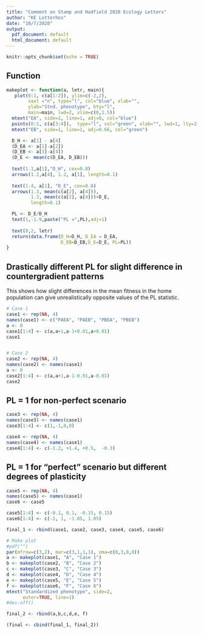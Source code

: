 ```yaml
---
title: "Comment on Stamp and Hadfield 2020 Ecology Letters"
author: "KE Lotterhos"
date: "10/7/2020"
output:
  pdf_document: default
  html_document: default
---
```


```r
knitr::opts_chunk$set(echo = TRUE)
```

## Function
```r
makeplot <- function(a, letr, main){
   plot(0:1, c(a[1:2]), ylim=c(-2,2), 
        xaxt ="n", type="l", col="blue", xlab="", 
        ylab="Stnd. phenotype", bty="l", 
        main=main, lwd=2, xlim=c(0,1.5))
  mtext("EA", side=1, line=1, adj=0, col="blue")
  points(0:1, c(a[3:4]),  type="l", col="green", xlab="", lwd=1, lty=2)
  mtext("EB", side=1, line=1, adj=0.66, col="green")

  D_H <- a[1] - a[4]
  (D_EA <- a[1]-a[2])
  (D_EB <- a[3]-a[4])
  (D_E <- mean(c(D_EA, D_EB)))
  
  text(1.1,a[1],"D_H", cex=0.8)
  arrows(1.2,a[4], 1.2, a[1], length=0.1)
  
  text(1.4, a[1], "D_E", cex=0.8)
  arrows(1.3, mean(c(a[2], a[4])), 
         1.3, mean(c(a[2], a[4]))+D_E, 
         length=0.1)

  PL <- D_E/D_H
  text(1,-1.9,paste("PL =",PL),adj=1)
  
  text(0,2, letr)
  return(data.frame(D_H=D_H, D_EA = D_EA,
                    D_EB=D_EB,D_E=D_E, PL=PL))
}
```

## Drastically different PL for slight difference in countergradient patterns
This shows how slight differences in the mean fitness in the home population can give unrealistically opposite values of the PL statistic.
```r

# Case 1
case1 <- rep(NA, 4)
names(case1) <- c("PAEA", "PAEB", "PBEA", "PBEB")
a <- 0
case1[1:4] <- c(a,a+1,a-1+0.01,a+0.01)
case1


# Case 2
case2 <- rep(NA, 4)
names(case2) <- names(case1)
a <- 0
case2[1:4] <- c(a,a+1,a-1-0.01,a-0.01)
case2

```

## PL = 1 for non-perfect scenario
```r
case3 <- rep(NA, 4)
names(case3) <- names(case1)
case3[1:4] <- c(1,-1,0,0)

case4 <- rep(NA, 4)
names(case4) <- names(case1)
case4[1:4] <- c(-1.2, +1.4, +0.5,  -0.3)
```

## PL = 1 for "perfect" scenario but different degrees of plasticity
```r
case5 <- rep(NA, 4)
names(case5) <- names(case1)
case6 <- case5

case5[1:4] <- c(-0.1, 0.1, -0.15, 0.15)
case6[1:4] <- c(-1, 1, -1.05, 1.05)
```

```r

final_1 <- rbind(case1, case2, case3, case4, case5, case6)

# Make plot
#pdf("")
par(mfrow=c(3,2), mar=c(3,1,1,1), oma=c(0,3,0,0))
a <- makeplot(case1, "A", "Case 1")
b <- makeplot(case2, "B", "Case 2")
c <- makeplot(case3, "C", "Case 3")
d <- makeplot(case4, "D", "Case 4")
e <- makeplot(case5, "E", "Case 5")
f <- makeplot(case6, "F", "Case 6")
mtext("Standardized phenotype", side=2, 
      outer=TRUE, line=1)
#dev.off()

final_2 <- rbind(a,b,c,d,e, f)

(final <- cbind(final_1, final_2))
```
